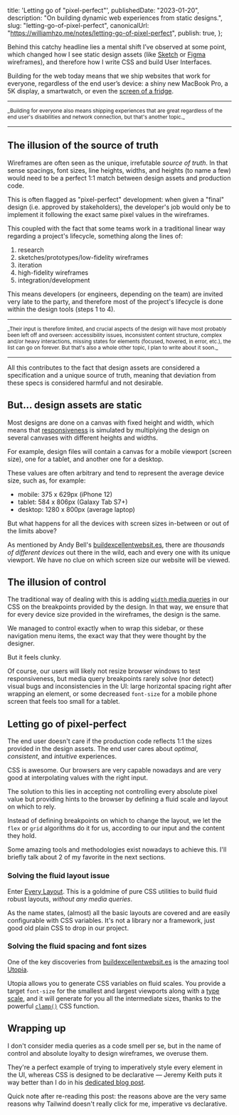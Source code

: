   title: 'Letting go of "pixel-perfect"',
  publishedDate: "2023-01-20",
  description: "On building dynamic web experiences from static designs.",
  slug: "letting-go-of-pixel-perfect",
  canonicalUrl: "https://williamhzo.me/notes/letting-go-of-pixel-perfect",
  publish: true,
};

Behind this catchy headline lies a mental shift I’ve observed at some point, which changed how I see static design assets (like [Sketch](oversights) or [Figma](https://www.figma.com/) wireframes), and therefore how I write CSS and build User Interfaces.

Building for the web today means that we ship websites that work for everyone, regardless of the end user’s device: a shiny new MacBook Pro, a 5K display, a smartwatch, or even the [screen of a fridge](https://www.samsung.com/us/explore/family-hub-refrigerator/overview/).

---

<small>
  _Building for everyone also means shipping experiences that are great
  regardless of the end user's disabilities and network connection, but that's
  another topic._
</small>

---

## The illusion of the source of truth

Wireframes are often seen as the unique, irrefutable _source of truth_. In that sense spacings, font sizes, line heights, widths, and heights (to name a few) would need to be a perfect 1:1 match between design assets and production code.

This is often flagged as "pixel-perfect" development: when given a "final" design (i.e. approved by stakeholders), the developer's job would only be to implement it following the exact same pixel values in the wireframes.

This coupled with the fact that some teams work in a traditional linear way regarding a project's lifecycle, something along the lines of:

1. research
2. sketches/prototypes/low-fidelity wireframes
3. iteration
4. high-fidelity wireframes
5. integration/development

This means developers (or engineers, depending on the team) are invited very late to the party, and therefore most of the project's lifecycle is done within the design tools (steps 1 to 4).

---

<small>
  _Their input is therefore limited, and crucial aspects of the design will have
  most probably been left off and overseen: accessibility issues, inconsistent
  content structure, complex and/or heavy interactions, missing states for
  elements (focused, hovered, in error, etc.), the list can go on forever. But
  that's also a whole other topic, I plan to write about it soon._
</small>

---

All this contributes to the fact that design assets are considered a specification and a unique source of truth, meaning that deviation from these specs is considered harmful and not desirable.

## But... design assets are static

Most designs are done on a canvas with fixed height and width, which means that [responsiveness](https://developer.mozilla.org/en-US/docs/Learn/CSS/CSS_layout/Responsive_Design) is simulated by multiplying the design on several canvases with different heights and widths.

For example, design files will contain a canvas for a mobile viewport (screen size), one for a tablet, and another one for a desktop.

These values are often arbitrary and tend to represent the average device size, such as, for example:

- mobile: 375 x 629px (iPhone 12)
- tablet: 584 x 806px (Galaxy Tab S7+)
- desktop: 1280 x 800px (average laptop)

But what happens for all the devices with screen sizes in-between or out of the limits above?

As mentioned by Andy Bell's [buildexcellentwebsit.es](https://buildexcellentwebsit.es/), there are _thousands of different devices_ out there in the wild, each and every one with its unique viewport. We have no clue on which screen size our website will be viewed.

## The illusion of control

The traditional way of dealing with this is adding [`width` media queries](https://developer.mozilla.org/en-US/docs/Web/CSS/@media/width) in our CSS on the breakpoints provided by the design. In that way, we ensure that for every device size provided in the wireframes, the design is the same.

We managed to control exactly when to wrap this sidebar, or these navigation menu items, the exact way that they were thought by the designer.

But it feels clunky.

Of course, our users will likely not resize browser windows to test responsiveness, but media query breakpoints rarely solve (nor detect) visual bugs and inconsistencies in the UI: large horizontal spacing right after wrapping an element, or some decreased `font-size` for a mobile phone screen that feels too small for a tablet.

## Letting go of pixel-perfect

The end user doesn't care if the production code reflects 1:1 the sizes provided in the design assets. The end user cares about _optimal_, _consistent_, and _intuitive_ experiences.

CSS is awesome. Our browsers are very capable nowadays and are very good at interpolating values with the right input.

The solution to this lies in accepting not controlling every absolute pixel value but providing hints to the browser by defining a fluid scale and layout on which to rely.

Instead of defining breakpoints on which to change the layout, we let the `flex` or `grid` algorithms do it for us, according to our input and the content they hold.

Some amazing tools and methodologies exist nowadays to achieve this. I'll briefly talk about 2 of my favorite in the next sections.

### Solving the fluid layout issue

Enter [Every Layout](https://every-layout.dev/). This is a goldmine of pure CSS utilities to build fluid robust layouts, _without any media queries_.

As the name states, (almost) all the basic layouts are covered and are easily configurable with CSS variables. It's not a library nor a framework, just good old plain CSS to drop in our project.

### Solving the fluid spacing and font sizes

One of the key discoveries from [buildexcellentwebsit.es](https://buildexcellentwebsit.es/) is the amazing tool [Utopia](https://utopia.fyi/).

Utopia allows you to generate CSS variables on fluid scales. You provide a target `font-size` for the smallest and largest viewports along with a [type scale](https://type-scale.com/), and it will generate for you all the intermediate sizes, thanks to the powerful [`clamp()`](https://developer.mozilla.org/en-US/docs/Web/CSS/clamp) CSS function.

## Wrapping up

I don't consider media queries as a code smell per se, but in the name of control and absolute loyalty to design wireframes, we overuse them.

They're a perfect example of trying to imperatively style every element in the UI, whereas CSS is designed to be declarative — Jeremy Keith puts it way better than I do in his [dedicated blog post](https://adactio.com/journal/18982).

Quick note after re-reading this post: the reasons above are the very same reasons why Tailwind doesn't really click for me, imperative vs declarative.
